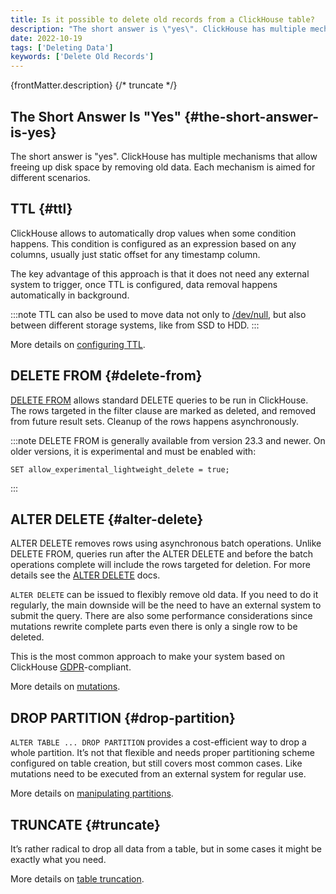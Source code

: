 ```yaml
---
title: Is it possible to delete old records from a ClickHouse table?
description: "The short answer is \"yes\". ClickHouse has multiple mechanisms that allow freeing up disk space by removing old data. Each mechanism is aimed for different scenarios."
date: 2022-10-19
tags: ['Deleting Data']
keywords: ['Delete Old Records']
---
```


{frontMatter.description}
{/* truncate */}

## The Short Answer Is "Yes" {#the-short-answer-is-yes}

The short answer is "yes". ClickHouse has multiple mechanisms that allow freeing up disk space by removing old data. Each mechanism is aimed for different scenarios.

## TTL {#ttl}

ClickHouse allows to automatically drop values when some condition happens. This condition is configured as an expression based on any columns, usually just static offset for any timestamp column.

The key advantage of this approach is that it does not need any external system to trigger, once TTL is configured, data removal happens automatically in background.

:::note
TTL can also be used to move data not only to [/dev/null](https://en.wikipedia.org/wiki/Null_device), but also between different storage systems, like from SSD to HDD.
:::

More details on [configuring TTL](https://clickhouse.com/docs/en/engines/table-engines/mergetree-family/mergetree#table_engine-mergetree-ttl).

## DELETE FROM {#delete-from}
[DELETE FROM](https://clickhouse.com/docs/en/sql-reference/statements/delete) allows standard DELETE queries to be run in ClickHouse. The rows targeted in the filter clause are marked as deleted, and removed from future result sets.  Cleanup of the rows happens asynchronously.

:::note
DELETE FROM is generally available from version 23.3 and newer. On older versions, it is experimental and must be enabled with:
```
SET allow_experimental_lightweight_delete = true;
```
:::

## ALTER DELETE {#alter-delete}

ALTER DELETE removes rows using asynchronous batch operations. Unlike DELETE FROM, queries run after the ALTER DELETE and before the batch operations complete will include the rows targeted for deletion.  For more details see the [ALTER DELETE](https://clickhouse.com/docs/en/sql-reference/statements/alter/delete) docs.

`ALTER DELETE` can be issued to flexibly remove old data. If you need to do it regularly, the main downside will be the need to have an external system to submit the query. There are also some performance considerations since mutations rewrite complete parts even there is only a single row to be deleted.

This is the most common approach to make your system based on ClickHouse [GDPR](https://gdpr-info.eu)-compliant.

More details on [mutations](https://clickhouse.com/docs/en/sql-reference/statements/alter/#alter-mutations).

## DROP PARTITION {#drop-partition}

`ALTER TABLE ... DROP PARTITION` provides a cost-efficient way to drop a whole partition. It’s not that flexible and needs proper partitioning scheme configured on table creation, but still covers most common cases. Like mutations need to be executed from an external system for regular use.

More details on [manipulating partitions](https://clickhouse.com/docs/en/sql-reference/statements/alter/partition/#alter_drop-partition).

## TRUNCATE {#truncate}

It’s rather radical to drop all data from a table, but in some cases it might be exactly what you need.

More details on [table truncation](https://clickhouse.com/docs/en/sql-reference/statements/truncate).
